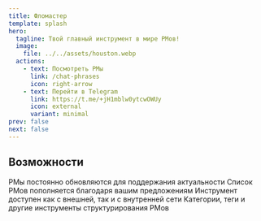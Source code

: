 ```yaml
---
title: Фломастер
template: splash
hero:
  tagline: Твой главный инструмент в мире РМов!
  image:
    file: ../../assets/houston.webp
  actions:
    - text: Посмотреть РМы
      link: /chat-phrases
      icon: right-arrow
    - text: Перейти в Telegram
      link: https://t.me/+jH1mblw0ytcwOWUy
      icon: external
      variant: minimal
prev: false
next: false
---
```



## Возможности

<CardGrid stagger>
  <Card title="Частые обновления" icon="pencil">
    РМы постоянно обновляются для поддержания актуальности
  </Card>
  <Card title="Адаптивность" icon="add-document">
    Список РМов пополняется благодаря вашим предложениям
  </Card>
  <Card title="Доступность" icon="setting">
    Инструмент доступен как с внешней, так и с внутренней сети
  </Card>
  <Card title="Удобство" icon="open-book">
    Категории, теги и другие инструменты структурирования РМов
  </Card>
</CardGrid>
